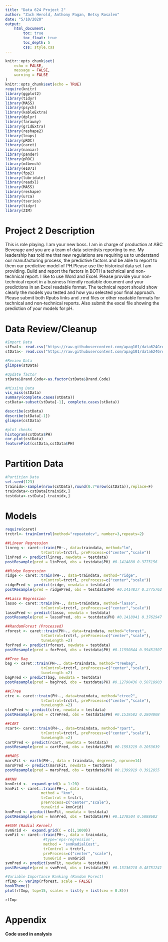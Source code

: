---
title: "Data 624 Project 2"
author: "Zach Herold, Anthony Pagan, Betsy Rosalen"
date: "5/10/2020"
output: 
    html_document:
        toc: true
        toc_float: true
        toc_depth: 5
        css: style.css
---

```{r setup, include=FALSE}
knitr::opts_chunk$set(
	echo = FALSE,
	message = FALSE,
	warning = FALSE
)
knitr::opts_chunk$set(echo = TRUE)
require(knitr)
library(ggplot2)
library(tidyr)
library(MASS)
library(psych)
library(kableExtra)
library(dplyr)
library(faraway)
library(gridExtra)
library(reshape2)
library(leaps)
library(pROC)
library(caret)
library(naniar)
library(pander)
library(pROC)
library(mlbench)
library(e1071)
library(fpp2)
library(lubridate)
library(readxl)
library(MASS)
library(reshape)
library(urca)
library(tseries)
library(tidyr)
library(ZIM)
```

# Project 2 Description 

This is role playing. I am your new boss. I am in charge of production at ABC Beverage and you are a team of data scientists reporting to me. My leadership has told me that new regulations are requiring us to understand our manufacturing process, the predictive factors and be able to report to them our predictive model of PH.Please use the historical data set I am providing.  Build and report the factors in BOTH a technical and non-technical report. I like to use Word and Excel. Please provide your non-technical report in a  business friendly readable document and your predictions in an Excel readable format. The technical report should show clearly the models you tested and how you selected your final approach. Please submit both Rpubs links and .rmd files or other readable formats for technical and non-technical reports. Also submit the excel file showing the prediction of your models for pH.

# Data Review/Cleanup

```{r}
#Import Data
stEval<- read.csv("https://raw.githubusercontent.com/apag101/data624Group5/master/Project2/StudentEvaluation.csv?token=AB3M6K7RXH65YIAKWZBQ6KK6XA7R2", header = TRUE)
stData<- read.csv("https://raw.githubusercontent.com/apag101/data624Group5/master/Project2/StudentData.csv?token=AB3M6K4AYHCT5HBFJYHCCSC6XBACQ", header = TRUE)

#Review Data
glimpse(stData)

#Update factor
stData$Brand.Code<-as.factor(stData$Brand.Code)

#Missing Data
vis_miss(stData)
summary(complete.cases(stData))
cstData<-subset(stData[-1], complete.cases(stData))

describe(cstData)
describe(stData[-1])
glimpse(cstData)

#plot checks
histogram(cstData$PH)
cor.plot(cstData)
featurePlot(cstData,cstData$PH)
```

# Partition Data

```{r}
#Partition Data
set.seed(123)
trainidx<-sample(nrow(cstData),round(0.7*nrow(cstData)),replace=F)
traindata<-cstData[trainidx,]
testdata<-cstData[-trainidx,]
```

# Models

```{r}
require(caret)
trctrl<- trainControl(method="repeatedcv", number=3,repeats=2)

##Linear Regression
linreg <- caret::train(PH~., data=traindata, method="lm", 
                trControl=trctrl, preProcess=c("center","scale"))
linPred <- predict(linreg, newdata = testdata)
postResample(pred = linPred, obs = testdata$PH) #0.1414880 0.3775156

##Ridge Regression
ridge <- caret::train(PH~., data=traindata, method="ridge", 
                trControl=trctrl, preProcess=c("center","scale"))
ridgePred <- predict(ridge, newdata = testdata)
postResample(pred = ridgePred, obs = testdata$PH) #0.1414837 0.3775762

##Lasso Regression
lasso <- caret::train(PH~., data=traindata, method="lasso", 
                trControl=trctrl, preProcess=c("center","scale"))
lassoPred <- predict(lasso, newdata = testdata)
postResample(pred = lassoPred, obs = testdata$PH) #0.1418941 0.3762947

##RandomForest (Processed)
rforest <- caret::train(PH~., data=traindata, method="cforest", 
                trControl=trctrl, preProcess=c("center","scale"),
                tuneLength =2)
forPred <- predict(rforest, newdata = testdata)
postResample(pred = forPred, obs = testdata$PH) #0.11550844 0.59451507

##Tree Bag
bag <- caret::train(PH~., data=traindata, method="treebag", 
                trControl=trctrl, preProcess=c("center","scale"),
                tuneLength =2)
bagPred <- predict(bag, newdata = testdata)
postResample(pred = bagPred, obs = testdata$PH) #0.12790436 0.50718903

##CTree
ctre <- caret::train(PH~., data=traindata, method="ctree2", 
                trControl=trctrl, preProcess=c("center","scale"),
                tuneLength =2)
ctrePred <- predict(ctre, newdata = testdata)
postResample(pred = ctrePred, obs = testdata$PH) #0.1519582 0.2804008

##CART
rcart<- caret::train(PH~., data=traindata, method="rpart",
                trControl=trctrl, preProcess=c("center","scale"),
                tuneLength =2)
cartPred <- predict(rcart, newdata = testdata)
postResample(pred = cartPred, obs = testdata$PH) #0.1593219 0.2053639

##MARS
marsFit <- earth(PH~., data = traindata, degree=2, nprune=14)
marsPred <- predict(marsFit, newdata = testdata)
postResample(pred = marsPred, obs = testdata$PH) #0.1399919 0.3912855

##KNN
knnGrid <-  expand.grid(k = 1:20)
knnFit <- caret::train(PH~., data = traindata, 
                method = "knn",
                trControl = trctrl, 
                preProcess=c("center","scale"),
                tuneGrid = knnGrid)
knnPred <- predict(knnFit, newdata = testdata)
postResample(pred = knnPred, obs = testdata$PH) #0.1278504 0.5088682

##SVM (Radial Kernel)
svmGrid <-  expand.grid(C = c(1,1000))
svmFit <- caret::train(PH~., data = traindata, 
                 #type='eps-regression',
                 method = 'svmRadialCost', 
                 trControl = trctrl, 
                 preProcess=c("center","scale"),
                 tuneGrid = svmGrid)
svmPred <- predict(svmFit, newdata = testdata)
postResample(pred = svmPred, obs = testdata$PH) #0.13136218 0.48751241
```


```{r}
#Variable Importance Ranking (Random Forest)
rfImp <- varImp(rforest, scale = FALSE)
bookTheme()
plot(rfImp, top=15, scales = list(y = list(cex = 0.8)))
```

```{r}
rfImp
```


# Appendix

**Code used in analysis**
```{r, ref.label=knitr::all_labels(),echo=TRUE,eval=FALSE}

```

